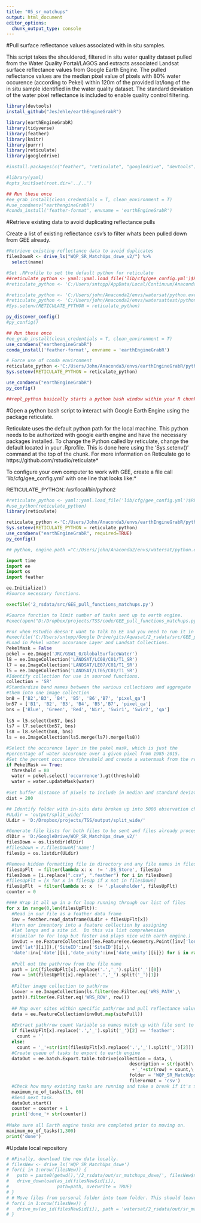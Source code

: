 ```yaml
---
title: "05_sr_matchups"
output: html_document
editor_options: 
  chunk_output_type: console
---
```

#Pull surface reflectance values associated with in situ samples.

This script takes the shouldered, filtered in situ water quality dataset pulled from the Water Quality Portal/LAGOS and extracts associated Landsat surface reflectance values from Google Earth Engine.  The pulled reflectance values are the median pixel value of pixels with 80% water occurence (according to Pekel) within 120m of the provided lat/long of the in situ sample identified in the water quality dataset.  The standard deviation of the water pixel reflectance is included to enable quality control filtering.

```r

library(devtools)
install_github("JesJehle/earthEngineGrabR")

library(earthEngineGrabR)
library(tidyverse)
library(feather)
library(knitr)
library(purrr)
library(reticulate)
library(googledrive)

#install.packages(c("feather", "reticulate", "googledrive", "devtools"))

#library(yaml)
#opts_knit$set(root.dir='../..')

## Run these once
#ee_grab_install(clean_credentials = T, clean_environment = T)
#use_condaenv("earthengineGrabR")
#conda_install('feather-format', envname = 'earthEngineGrabR')


```

#Retrieve existing data to avoid duplicating reflectance pulls

Create a list of existing reflectance csv's to filter whats been pulled down from GEE already.
```r
#Retrieve existing reflectance data to avoid duplicates
filesDownR <- drive_ls("WQP_SR_MatchUps_dswe_v2/") %>% 
  select(name)

#Set .RProfile to set the default python for reticulate
##reticulate_python <- yaml::yaml.load_file('lib/cfg/gee_config.yml')$RETICULATE_PYTHON
#reticulate_python <- 'C:/Users/sntopp/AppData/Local/Continuum/Anaconda2/envs/EarthEngine/python.exe'

#reticulate_python <- 'C:/Users/john/Anaconda2/envs/watersat/python.exe'
#reticulate_python <- 'C:/Users/john/Anaconda2/envs/watersattest/python.exe'
#Sys.setenv(RETICULATE_PYTHON = reticulate_python)

py_discover_config()
#py_config()

## Run these once
#ee_grab_install(clean_credentials = T, clean_environment = T)
use_condaenv("earthengineGrabR")
conda_install('feather-format', envname = 'earthEngineGrabR')

# Force use of conda environment
reticulate_python <-'C:/Users/John/Anaconda3/envs/earthEngineGrabR/python.exe'
Sys.setenv(RETICULATE_PYTHON = reticulate_python)

use_condaenv("earthEngineGrabR")
py_config()

##repl_python basically starts a python bash window within your R chunk.  
```

#Open a python bash script to interact with Google Earth Engine using the package reticulate.

Reticulate uses the default python path for the local machine.  This python needs to be authorized with google earth engine and have the necessary packages installed. To change the Python called by reticulate, change the default located in your .Rprofile.  This is done here using the 'Sys.setenv()' command at the top of the chunk. For more information on Reticulate go to https://github.com/rstudio/reticulate* 

To configure your own computer to work with GEE, create a file call 'lib/cfg/gee_config.yml' with one line that looks like:*

<font face="Arial">RETICULATE_PYTHON: /usr/local/bin/python2</font>

```r
#reticulate_python <- yaml::yaml.load_file('lib/cfg/gee_config.yml')$RETICULATE_PYTHON
#use_python(reticulate_python)
library(reticulate)

reticulate_python <-'C:/Users/John/Anaconda3/envs/earthEngineGrabR/python.exe'
Sys.setenv(RETICULATE_PYTHON = reticulate_python)
use_condaenv("earthEngineGrabR", required=TRUE)
py_config()


```


```python
## python, engine.path ="C:/Users/john/Anaconda2/envs/watersat/python.exe"

import time
import ee
import os
import feather

ee.Initialize()
#Source necessary functions.

execfile('2_rsdata/src/GEE_pull_functions_matchups.py')

#Source function to limit number of tasks sent up to earth engine.
#exec(open("D:/Dropbox/projects/TSS/code/GEE_pull_functions_matchups.py").read())    

#For when Rstudio doesn't want to talk to EE and you need to run it in spyder
#execfile('C:/Users/sntopp/Google Drive/gits/Aquasat/2_rsdata/src/GEE_pull_functions.py')
#Load in Pekel water occurance Layer and Landsat Collections.
PekelMask = False
pekel = ee.Image('JRC/GSW1_0/GlobalSurfaceWater')
l8 = ee.ImageCollection('LANDSAT/LC08/C01/T1_SR')
l7 = ee.ImageCollection('LANDSAT/LE07/C01/T1_SR')
l5 = ee.ImageCollection('LANDSAT/LT05/C01/T1_SR')
#Identify collection for use in sourced functions.
collection = 'SR'
#Standardize band names between the various collections and aggregate 
#them into one image collection
bn8 = ['B2','B3', 'B4', 'B5', 'B6','B7', 'pixel_qa']
bn57 = ['B1', 'B2', 'B3', 'B4', 'B5','B7', 'pixel_qa']
bns = ['Blue', 'Green', 'Red', 'Nir', 'Swir1', 'Swir2', 'qa']
  
ls5 = l5.select(bn57, bns)
ls7 = l7.select(bn57, bns)
ls8 = l8.select(bn8, bns)
ls = ee.ImageCollection(ls5.merge(ls7).merge(ls8))

#Select the occurence layer in the pekel mask, which is just the 
#percentage of water occurence over a given pixel from 1985-2015.
#Set the percent occurance threshold and create a watermask from the result.
if PekelMask == True:
  threshold = 80
  water = pekel.select('occurrence').gt(threshold)
  water = water.updateMask(water)
  
#Set buffer distance of pixels to include in median and standard deviation #calculation.  Distance is in meters from supplied sample point.  
dist = 200

## Identify folder with in-situ data broken up into 5000 observation chunks by path/row
#ULdir = 'output/split_wide/'
ULdir = 'D:/Dropbox/projects/TSS/output/split_wide/'

#Generate file lists for both files to be sent and files already processed in google earth engine
dlDir = 'D:/GoogleDrive/WQP_SR_MatchUps_dswe_v2/' 
filesDown = os.listdir(dlDir)  
#filesDown = r.filesDownR['name']
filesUp = os.listdir(ULdir) 

#Remove hidden formatting file in directory and any file names in filesUp that are already in files down.
filesUpFlt  = filter(lambda x: x  != '.DS_Store', filesUp)
filesDown = [i.replace(".csv", ".feather") for i in filesDown]
#filesUpFlt = [x for x in filesUp if x not in filesDown]
filesUpFlt  = filter(lambda x: x  != '.placeholder', filesUpFlt)
counter = 0

#### Wrap it all up in a for loop running through our list of files
for x in range(0,len(filesUpFlt)):
  #Read in our file as a feather data frame
  inv = feather.read_dataframe(ULdir + filesUpFlt[x])
  #turn our inventory into a feature collection by assigning 
  #lat longs and a site id.  Do this via list comprehension 
  #(similar to for loop but faster and plays nice with earth engine.)
  invOut = ee.FeatureCollection([ee.Feature(ee.Geometry.Point([inv['long'][i],\
  inv['lat'][i]]),{'SiteID':inv['SiteID'][i],\
  'date':inv['date'][i],'date_unity':inv['date_unity'][i]}) for i in range(0,len(inv))]) 
  
  #Pull out the path/row from the file name
  path = int(filesUpFlt[x].replace('.','_').split('_')[0])
  row = int(filesUpFlt[x].replace('.','_').split('_')[1])
  
  #Filter image collection to path/row  
  lsover = ee.ImageCollection(ls.filter(ee.Filter.eq('WRS_PATH',\
  path)).filter(ee.Filter.eq('WRS_ROW', row)))
    
  ## Map over sites within specific path/row and pull reflectance values
  data = ee.FeatureCollection(invOut.map(sitePull))
  
  #Extract path/row count Variable so names match up with file sent to GGE
  if filesUpFlt[x].replace('.','_').split('_')[2] == 'feather':
    count = ''
  else:
    count = '_'+str(int(filesUpFlt[x].replace('.','_').split('_')[2]))
  #Create queue of tasks to export to earth engine
  dataOut = ee.batch.Export.table.toDrive(collection = data, \
                                              description = str(path)\
                                               +'_'+str(row) + count,\
                                              folder = 'WQP_SR_MatchUps_dswe_v2',\
                                              fileFormat = 'csv')
  #Check how many existing tasks are running and take a break if it's >15
  maximum_no_of_tasks(15, 60)
  #Send next task.
  dataOut.start()
  counter = counter + 1
  print('done_'+ str(counter))
  
#Make sure all Earth engine tasks are completed prior to moving on.  
maximum_no_of_tasks(1,300)
print('done')

```



#Update local repository

```r
  
# #Finally, download the new data locally.
# filesNew <- drive_ls('WQP_SR_MatchUps_dswe')
# for(i in 1:nrow(filesNew)) {
#   path = paste0(getwd(),'/2_rsdata/out/sr_matchups_dswe/', filesNew$name[i])
#   drive_download(as_id(filesNew$id[i]),
#                  path=path, overwrite = TRUE)
# }
# # Move files from personal folder into team folder. This should leave the team folder #up-to-date and the personal folder empty to avoid duplicates for future pulls.
# for(i in 1:nrow(filesNew)) {
#   drive_mv(as_id(filesNew$id[i]), path = 'watersat/2_rsdata/out/sr_matchups/')
# }
```
